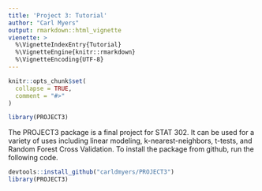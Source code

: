 ```yaml
---
title: 'Project 3: Tutorial'
author: "Carl Myers"
output: rmarkdown::html_vignette
vienette: >
  %\VignetteIndexEntry{Tutorial}
  %\VignetteEngine{knitr::rmarkdown}
  %\VignetteEncoding{UTF-8}
---
```


```r
knitr::opts_chunk$set(
  collapse = TRUE,
  comment = "#>"
)
```

```r
library(PROJECT3)
```

The PROJECT3 package is a final project for STAT 302. It can be used for a variety of uses including linear modeling, k-nearest-neighbors, t-tests, and Random Forest Cross Validation. To install the package from github, run the following code.

```r
devtools::install_github("carldmyers/PROJECT3")
library(PROJECT3)
```
